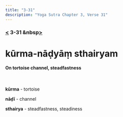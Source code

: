 ```yaml
---
title: "3-31"
description: "Yoga Sutra Chapter 3, Verse 31"
---
```


### [<](/Chapter-3/3-30) 3-31 &nbsp[>](/Chapter-3/3-32/)

# kūrma-nāḍyāṃ sthairyam

#### On tortoise channel, steadfastness

<br />

**kūrma** - tortoise

**nāḍī** - channel

**sthairya** - steadfastness, steadiness

<br />
